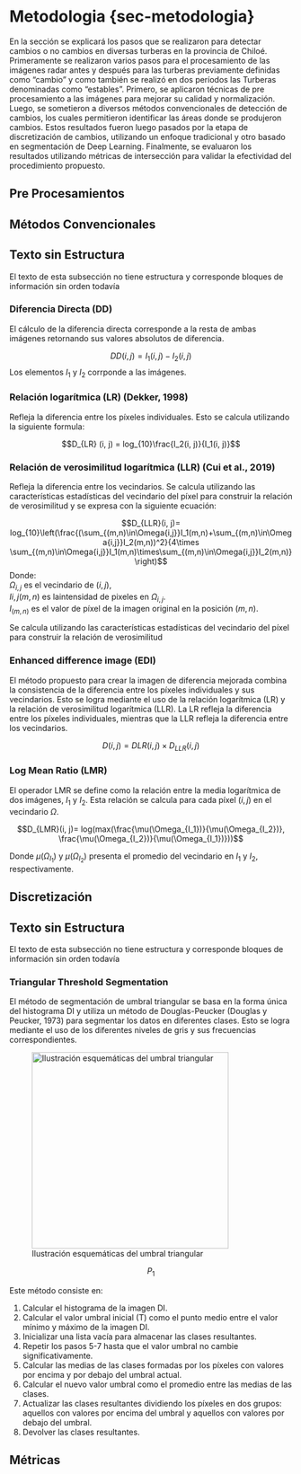 # Metodologia {sec-metodologia}

<!-- - P1: Introducción a la Metodología -->
<!-- Propósito: Dar introducción de los del procedimiento utilizado -->
<!-- Porque: Brindar al lector un contexto general de los métodos -->
<!-- Evidencia: Explicará métodos convencionales y discretización -->
<!-- Explicar evidencia: ya que permitiá identificar los cambios -->
<!-- Conclusión/conexión: evaluaran los resultados para validar el procedimiento -->

En la sección se explicará los pasos que se realizaron para detectar cambios o no cambios en diversas turberas en la provincia de Chiloé. Primeramente se realizaron varios pasos para el procesamiento de las imágenes radar antes y después para las turberas previamente definidas como  “cambio” y como también se realizó en dos períodos las Turberas denominadas como “estables”. Primero, se aplicaron técnicas de pre procesamiento a las imágenes para mejorar su calidad y normalización. Luego, se sometieron a diversos métodos convencionales de detección de cambios, los cuales permitieron identificar las áreas donde se produjeron cambios. Estos resultados fueron luego pasados por la etapa de discretización de cambios, utilizando un enfoque tradicional y otro basado en segmentación de Deep Learning. Finalmente, se evaluaron los resultados utilizando métricas de intersección para validar la efectividad del procedimiento propuesto.


## Pre Procesamientos


## Métodos Convencionales 

::: {.callout-warning}
## Texto sin Estructura

El texto de esta subsección no tiene estructura y corresponde bloques de información sin orden todavía
:::

### Diferencia Directa (DD)

El cálculo de la diferencia directa corresponde a la resta de ambas imágenes retornando sus valores absolutos de diferencia.

$$DD(i,j)=I_1(i, j)-I_2(i, j)$$
Los elementos $I_1$ y $I_2$ corrponde a las imágenes.



### Relación logarítmica (LR) (Dekker, 1998)

Refleja la diferencia entre los píxeles individuales. Esto se calcula utilizando la siguiente formula:

$$D_{LR} (i, j) = log_{10}\frac{I_2(i, j)}{I_1(i, j)}$$

### Relación de verosimilitud logarítmica (LLR) (Cui et al., 2019)

Refleja la diferencia entre los vecindarios. Se calcula utilizando las características estadísticas del vecindario del píxel para construir la relación de verosimilitud y se expresa con la siguiente ecuación:

$$D_{LLR}(i, j)= log_{10}\left(\frac{(\sum_{(m,n)\in\Omega{i,j}}I_1(m,n)+\sum_{(m,n)\in\Omega{i,j}}I_2(m,n))^2}{4\times \sum_{(m,n)\in\Omega{i,j}}I_1(m,n)\times\sum_{(m,n)\in\Omega{i,j}}I_2(m,n)}\right)$$
Donde:\
$\Omega_{i, j}$ es el vecindario de $(i, j)$,\
$I{i,j(m,n)}$ es laintensidad de pixeles en $\Omega_{i, j}$.\
$I_{(m,n)}$ es el valor de píxel de la imagen original en la posición $(m,n)$.

Se calcula utilizando las características estadísticas del vecindario del píxel para construir la relación de verosimilitud


### Enhanced difference image (EDI)

El método propuesto para crear la imagen de diferencia mejorada combina la consistencia de la diferencia entre los píxeles individuales y sus vecindarios. Esto se logra mediante el uso de la relación logarítmica (LR) y la relación de verosimilitud logarítmica (LLR). La LR refleja la diferencia entre los píxeles individuales, mientras que la LLR refleja la diferencia entre los vecindarios.

$$
D(i, j) = D{LR} (i, j) \times D_{LLR} (i, j) 
$$


### Log Mean Ratio (LMR)

El operador LMR se define como la relación entre la media logarítmica de dos imágenes, $I_1$ y $I_2$. Esta relación se calcula para cada píxel $(i,j)$ en el vecindario $\Omega$.

$$D_{LMR}(i, j)= log(max(\frac{\mu(\Omega_{I_1})}{\mu(\Omega_{I_2})}, \frac{\mu(\Omega_{I_2})}{\mu(\Omega_{I_1})}))$$


Donde $\mu(\Omega_{I_1})$ y $\mu(\Omega_{I_2})$ presenta el promedio del vecindario en $I_1$ y $I_2$, respectivamente.



## Discretización

::: {.callout-warning}
## Texto sin Estructura

El texto de esta subsección no tiene estructura y corresponde bloques de información sin orden todavía
:::

### Triangular Threshold Segmentation

El método de segmentación de umbral triangular se basa en la forma única del histograma DI y utiliza un método de Douglas-Peucker (Douglas y Peucker, 1973) para segmentar los datos en diferentes clases. Esto se logra mediante el uso de los diferentes niveles de gris y sus frecuencias correspondientes.

![Ilustración esquemáticas del umbral triangular](images/douglas-peucker.png){fig-align="center" width="350"}


$$P_1$$






Este método consiste en:

1.  Calcular el histograma de la imagen DI.
2.  Calcular el valor umbral inicial (T) como el punto medio entre el valor mínimo y máximo de la imagen DI.
3.  Inicializar una lista vacía para almacenar las clases resultantes.
4.  Repetir los pasos 5-7 hasta que el valor umbral no cambie significativamente.
5.  Calcular las medias de las clases formadas por los píxeles con valores por encima y por debajo del umbral actual.
6.  Calcular el nuevo valor umbral como el promedio entre las medias de las clases.
7.  Actualizar las clases resultantes dividiendo los píxeles en dos grupos: aquellos con valores por encima del umbral y aquellos con valores por debajo del umbral.
8.  Devolver las clases resultantes.



## Métricas


